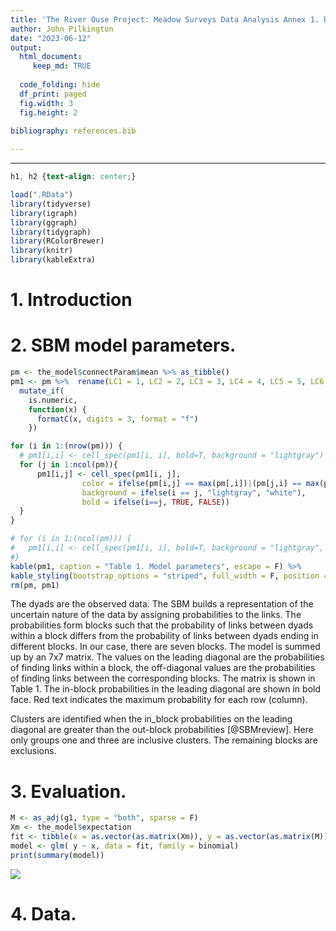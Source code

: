 ```yaml
---
title: 'The River Ouse Project: Meadow Surveys Data Analysis Annex 1. Data and model'
author: John Pilkington
date: "2023-06-12"
output:
  html_document: 
     keep_md: TRUE
     
  code_folding: hide
  df_print: paged
  fig.width: 3
  fig.height: 2
     
bibliography: references.bib

---    
```

<style type="text/css">
   .main-container {max-width: 100%;}
   .row {display: flex;}
   .column {flex: 50%;}
</style>
---
```css
h1, h2 {text-align: center;}
```

```r
load(".RData")
library(tidyverse)
library(igraph)
library(ggraph)
library(tidygraph)
library(RColorBrewer)
library(knitr)
library(kableExtra)
```

# 1. Introduction


# 2. SBM model parameters.

```r
pm <- the_model$connectParam$mean %>% as_tibble()
pm1 <- pm %>%  rename(LC1 = 1, LC2 = 2, LC3 = 3, LC4 = 4, LC5 = 5, LC6 = 6, LC7 = 7) %>%
  mutate_if(
    is.numeric,
    function(x) {
      formatC(x, digits = 3, format = "f")
    })

for (i in 1:(nrow(pm))) {
  # pm1[i,i] <- cell_spec(pm1[i, i], bold=T, background = "lightgray")
  for (j in 1:ncol(pm)){
      pm1[i,j] <- cell_spec(pm1[i, j], 
                color = ifelse(pm[i,j] == max(pm[,i])|(pm[j,i] == max(pm[j,])), "red", "black"),
                background = ifelse(i == j, "lightgray", "white"),
                bold = ifelse(i==j, TRUE, FALSE))
  }
}

# for (i in 1:(ncol(pm))) {
#   pm1[i,i] <- cell_spec(pm1[i, i], bold=T, background = "lightgray", color = ifelse(pm[i,i] == max(pm[,i]), "red", "black"))
#}
kable(pm1, caption = "Table 1. Model parameters", escape = F) %>%
kable_styling(bootstrap_options = "striped", full_width = F, position = "float_right")
rm(pm, pm1)
```

The dyads are the observed data. The SBM builds a representation of the uncertain nature of the data by assigning probabilities to the links. The probabilities form blocks such that the probability of links between dyads within a block differs from the probability of links between dyads ending in different blocks.  In our case, there are seven blocks. The model is summed up by an 7x7 matrix. The values on the leading diagonal are the probabilities of finding links within a block, the off-diagonal values are the probabilities of finding links between the corresponding blocks. The matrix is shown in Table 1. The in-block probabilities in the leading diagonal are shown in bold face. Red text indicates the maximum probability for each row (column).

Clusters are identified when the in_block probabilities on the leading diagonal are greater than the out-block probabilities [@SBMreview]. Here only groups one and three are inclusive clusters. The remaining blocks are exclusions.

# 3. Evaluation.

```r
M <- as_adj(g1, type = "both", sparse = F)
Xm <- the_model$expectation
fit <- tibble(x = as.vector(as.matrix(Xm)), y = as.vector(as.matrix(M)))
model <- glm( y ~ x, data = fit, family = binomial)
print(summary(model))
```

 ![](C:/Users/John/Documents/SBM/Q_logistic.png)
 
# 4. Data.